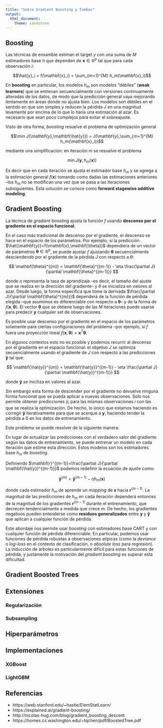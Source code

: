 ```yaml
---
title: "Sobre Gradient Boosting y Tumbas"
output: 
  html_document:
    theme: sandstone
---
```


<!-- TODO: generalidades de aprendizaje supervisado (ver slides) -->
<!-- ## Aprendizaje supervisado -->

<!-- Función de pérdida $J(\mathbf{y},\mathbf{\hat{y}})$ -->

Boosting
--------

Las técnicas de ensamble estiman el target $y$ con una suma de $M$ estimadores base $h$ que dependen de $\mathbf{x} \in \mathbb{R}^p$ tal que para cada observación $i$:

$$\hat{y}_i = f(\mathbf{x}_i) = \sum_{m=1}^{M} h_m(\mathbf{x}_i)$$

En **boosting** en particular, los modelos $h_m$ son modelos "débiles" (**weak learners**) que se entrenan secuencialmente con versiones continuamente alteradas de los datos, de modo que la predicción general vaya mejorando lentamente en áreas donde no ajusta bien. Los modelos son débiles en el sentido en que son simples y reducen la pérdida $J$ en una magnitud levemente por encima de lo que lo haría una estimación al azar. Es necesario que sean poco complejos para evitar el sobreajuste.

Visto de otra forma, *boosting* resuelve el problema de optimización general

$$\min J(\mathbf{y},\mathbf{\hat{y}}) = J(\mathbf{y},\sum_{m=1}^{M} h_m(\mathbf{x}_i))$$

mediante una simplificación: en iteración $m$ se resuelve el problema

$$\min J(\mathbf{y},h_m(\mathbf{x}))$$

Es decir que en cada iteración se ajusta el estimador base $h_m$ y se agrega a la estimación general $f(\mathbf{x})$ tomando como dadas las estimaciones anteriores --los $h_m$ no se modifican una vez que se pasa a las iteraciones subsiguientes. Esta solución se conoce como **forward stagewise additive modeling**.

Gradient Boosting
-----------------

La técnica de *gradient boosting* ajusta la función $f$ usando **descenso por el gradiente en el espacio funcional**.

En el caso más tradicional de descenso por el gradiente, el descenso se hace en el espacio de los parámetros. Por ejemplo, si la predicción $\hat{\mathbf{y}}=f(\mathbf{x},\mathbf{\theta})$ dependiera de un vector de parámetros $\mathbf{\theta} \in \mathbb{R}^p$, se puede ajustar $f$ ajustando $\mathbf{\theta}$ secuencialmente desciendendo por el gradiente de la pérdida $J$ con respecto a $\theta$: 

$$ \mathbf{\theta}^{(m)} = \mathbf{\theta}^{(m-1)} - \eta \frac{\partial J}{\partial \mathbf{\theta}^{(m-1)}} $$

donde $\eta$ representa la tasa de aprendizaje --es decir, el tamaño del ajuste que se realiza en la dirección del gradiente-- y $\theta$ se inicializa en valores al azar. Desde luego, la forma específica que tome la derivada $\frac{\partial J}{\partial \mathbf{\theta}^{(m)}}$ dependerá de la función de pérdida elegida --que asumimos es diferenciable con respecto a $\mathbf{\theta}$-- y de la forma de $f(\mathbf{x},\mathbf{\theta})$. El vector $\mathbf{\theta}$ que se obtiene luego de las $M$ iteraciones puede usarse para predecir $\mathbf{y}$ cualquier set de observaciones. 

Es posible usar descenso por el gradiente en el espacio de los parámetros solamente para ciertas configuraciones del problema --por ejemplo, si $f$ fuera una proyección lineal $f(\mathbf{x},\mathbf{\theta})=\mathbf{x}^T\mathbf{\theta}$.

En algunos contextos esto no es posible y podemos recurrir al descenso por el gradiente en el espacio funcional: el objetivo $J$ se optimiza secuencialmente usando el gradiente de $J$ con respecto a las predicciones $\mathbf{\hat{y}}$ tal que:

$$ \mathbf{\hat{y}}^{(m)} = \mathbf{\hat{y}}^{(m-1)} - \eta \frac{\partial J}{\partial \mathbf{\hat{y}}^{(m-1)}} $$

donde $\mathbf{\hat{y}}$ se iniciliza en valores al azar.

Sin embargo esta forma de descender por el gradiente no devuelve ninguna forma funcional que se pueda aplicar a nuevas observaciones. Solo nos permite obtener predicciones $\hat{y}_i$ para las mismas observaciones $i$ con las que se realiza la optimización. De hecho, lo único que estamos haciendo es corregir $\mathbf{\hat{y}}$ iterativamente para que se acerque a $\mathbf{y}$, haciendo tender la pérdida a 0 en los datos de entrenamiento. 

Este problema se puede resolver de la siguiente manera:

En lugar de actualizar las predicciones con el verdadero valor del gradiente según las datos de entrenamiento, se puede entrenar un modelo en cada iteración que estime esta dirección. Estos modelos son los estimadores base $h_m$ de *boosting*. 

Definiendo $\mathbf{r}^{(m-1)}=\frac{\partial J}{\partial \mathbf{\hat{y}}^{(m-1)}}$ podemos redefinir la ecuación de ajuste como:

$$ \mathbf{\hat{y}}^{(m)} = \mathbf{\hat{y}}^{(m-1)} - \eta h_{m}(\mathbf{x}) $$

donde cada estimador $h_m$ de aprende un *mapping* de ${\mathbf{x}}$ hacia $\mathbf{r}^{(m-1)}$. La magnitud de las predicciones de $h_m$ en cada iteración dependerá entonces de la magnitud de los gradientes $\mathbf{r}^{(m-1)}$ durante el entrenamiento, que decrecen tendencialmente a medida que crece $m$. De hecho, los gradientes negativos pueden entenderse como **residuos generalizados** entre $\mathbf{y}$ y $\mathbf{\hat{y}}$ que aplican a cualquier función de pérdida.  

Este abordaje nos permite usar *boosting* con estimadores base CART y con cualquier función de pérdida diferenciable. En particular, podemos usar funciones de pérdida robustas a observaciones atípicas (como la *deviance* o *log-loss* en el contexto de clasificación, o *absolute loss* para regresión). La inducción de árboles es particularmente difícil para estas funciones de pérdida, y justamente la motivación del *gradient boosting* es superar esta dificultad.   
<!-- en particular lo que es dificil de resolver es (10.29) de ESL -->

Gradient Boosted Trees
----------------------

<!-- *incluir características de los árboles en la optimización -- ver Chen y ESL 10.9* -->

Extensiones
-----------

### Regularización

### Subsampling

Hiperparámetros
---------------

<!-- Dada una función de pérdida podemos definir los siguientes hiperparámetros de Gradient Boosted Trees hasta el momento: -->

<!-- - Número de iteraciones $M$ -->

<!-- - Tasa de aprendizaje $\eta$ -->

<!-- - """Tamaño""" de los árboles $XXX$ -->

<!-- - """Regularización""" -->

<!-- - """Subsampling""" -->


Implementaciones
----------------

### XGBoost


### LightGBM

Referencias
-----------

- https://web.stanford.edu/~hastie/ElemStatLearn/
- https://explained.ai/gradient-boosting/
- http://nicolas-hug.com/blog/gradient_boosting_descent
- https://homes.cs.washington.edu/~tqchen/pdf/BoostedTree.pdf

